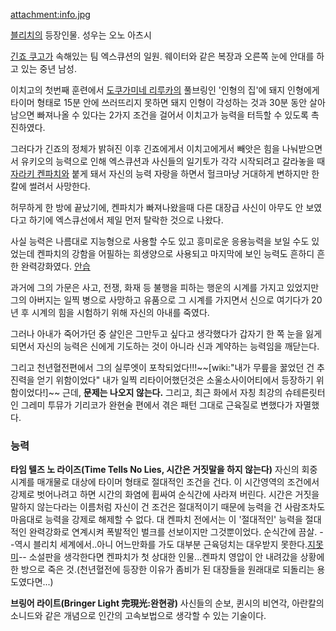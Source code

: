 attachment:info.jpg

[[블리치]]의 등장인물. 성우는 오노 아츠시

[[긴죠 쿠고]]가 속해있는 팀 엑스큐션의 일원. 웨이터와 같은 복장과 오른쪽 눈에 안대를 하고 있는 중년 남성.

이치고의 첫번째 훈련에서 [[도쿠가미네 리루카]]의 풀브링인 '인형의 집'에 돼지 인형에게 타이머 형태로 15분 안에 쓰러뜨리지 못하면 돼지 인형이 각성하는 것과 30분 동안 살아남으면 빠져나올 수 있다는 2가지 조건을 걸어서 이치고가 능력을 터득할 수 있도록 촉진하였다.

그러다가 긴죠의 정체가 밝혀진 이후 긴죠에게서 이치고에게서 빼앗은 힘을 나눠받으면서 유키오의 능력으로 인해 엑스큐션과 사신들의 일기토가 각각 시작되려고 갈라놓을 때 [[자라키 켄파치]]와 붙게 돼서 자신의 능력 자랑을 하면서 헐크마냥 거대하게 변하지만 한 칼에 썰려서 사망한다.

허무하게 한 방에 끝났기에, 켄파치가 빠져나왔을때 다른 대장급 사신이 아무도 안 보였다고 하기에 엑스큐선에서 제일 먼저 탈락한 것으로 나왔다.

사실 능력은 나름대로 지능형으로 사용할 수도 있고 흥미로운 응용능력을 보일 수도 있었는데 켄파치의 강함을 어필하는 희생양으로 사용되고 마지막에 보인 능력도 흔하디 흔한 완력강화였다. [[안습]]

과거에 그의 가문은 사고, 전쟁, 화재 등 불행을 피하는 행운의 시계를 가지고 있었지만 그의 아버지는 일찍 병으로 사망하고 유품으로 그 시계를 가지면서 신으로 여기다가 20년 후 시계의 힘을 시험하기 위해 자신의 아내를 죽였다.

그러나 아내가 죽어가던 중 살인은 그만두고 싶다고 생각했다가 갑자기 한 쪽 눈을 잃게 되면서 자신의 능력은 신에게 기도하는 것이 아니라 신과 계약하는 능력임을 깨닫는다. 

그리고 천년혈전편에서 그의 실루엣이 포착되었다!!!~~[wiki:"내가 무릎을 꿇었던 건 추진력을 얻기 위함이었다" 내가 일찍 리타이어했던것은 소울소사이어티에서 등장하기 위함이었다!]~~ 근데, '''문제는 나오지 않는다.''' 그리고, 최근 화에서 자칭 최강의 슈테른릿터인 그레미 투뮤가 기리코가 완현술 편에서 겪은 패턴 그대로 근육질로 변했다가 자멸했다.

=== 능력 ===
'''타임 텔즈 노 라이즈(Time Tells No Lies, 시간은 거짓말을 하지 않는다)'''
자신의 회중시계를 매개물로 대상에 타이머 형태로 절대적인 조건을 건다. 이 시간영역의 조건에서 강제로 벗어나려고 하면 시간의 화염에 휩싸여 순식간에 사라져 버린다. 시간은 거짓을 말하지 않는다라는 이름처럼 자신이 건 조건은 절대적이기 때문에 능력을 건 사람조차도 마음대로 능력을 강제로 해제할 수 없다.
대 켄파치 전에서는 이 '절대적인' 능력을 절대적인 완력강화로 연계시켜 폭발적인 벌크를 선보이지만 그것뿐이었다. 순식간에 끔살. --역시 블리치 세계에서..아니 어느만화를 가도 대부분 근육덩치는 대우받지 못한다.[[지못미]]--
소설판을 생각한다면 켄파치가 첫 상대한 인물...켄파치 영압이 안 내려갔을 상황에 한 방으로 죽은 것.(천년혈전에 등장한 이유가 좀비가 된 대장들을 원래대로 되돌리는 용도였다면...)

'''브링어 라이트(Bringer Light 完現光:완현광)'''
사신들의 순보, 퀸시의 비연각, 아란칼의 소니드와 같은 개념으로 인간의 고속보법으로 생각할 수 있는 기술이다.
